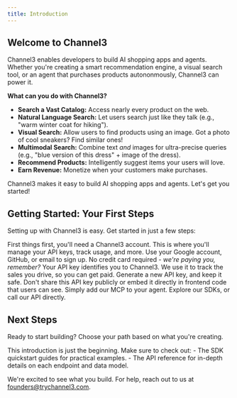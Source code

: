 ```yaml
---
title: Introduction
---
```


## Welcome to Channel3

Channel3 enables developers to build AI shopping apps and agents. Whether you're creating a smart recommendation engine, a visual search tool, or an agent that purchases products autononmously, Channel3 can power it.

**What can you do with Channel3?**
-   **Search a Vast Catalog:** Access nearly every product on the web.
-   **Natural Language Search:** Let users search just like they talk (e.g., "warm winter coat for hiking").
-   **Visual Search:** Allow users to find products using an image. Got a photo of cool sneakers? Find similar ones!
-   **Multimodal Search:** Combine text *and* images for ultra-precise queries (e.g., "blue version of this dress" + image of the dress).
-   **Recommend Products:** Intelligently suggest items your users will love.
-   **Earn Revenue:** Monetize when your customers make purchases.

Channel3 makes it easy to build AI shopping apps and agents. Let's get you started!

## Getting Started: Your First Steps

Setting up with Channel3 is easy. Get started in just a few steps:

<Steps>
  <Step title="Create Your Free Account">
    First things first, you'll need a Channel3 account. This is where you'll manage your API keys, track usage, and more.
    <Card title="Sign Up for Channel3" icon="user-plus" href="https://trychannel3.com/sign-up">
      Use your Google account, GitHub, or email to sign up. No credit card required - <i>we're paying you, remember?</i>
    </Card>
  </Step>
  <Step title="Grab Your API Key">
    Your API key identifies you to Channel3. We use it to track the sales you drive, so you can get paid.
    <Card title="Go to API Keys in Dashboard" icon="key" href="https://trychannel3.com/dashboard/api">
      Generate a new API key, and keep it safe.
    </Card>
    <Warning>
      Don't share this API key publicly or embed it directly in frontend code that users can see.
    </Warning>
  </Step>
  <Step title="Consider Your Use-Case">
    <CardGroup cols={2}>
      <Card title="Building an Agent?" icon="robot" href="/mcp">
        Simply add our MCP to your agent.
      </Card>
      <Card title="Building an App?" icon="code" href="/typescript-sdk">
        Explore our SDKs, or call our API directly.
      </Card>
    </CardGroup>
  </Step>
</Steps>

## Next Steps

Ready to start building? Choose your path based on what you're creating.

<Note>
This introduction is just the beginning. Make sure to check out:
- The SDK quickstart guides for practical examples.
- The API reference for in-depth details on each endpoint and data model.
</Note>

We're excited to see what you build. For help, reach out to us at [founders@trychannel3.com](mailto:founders@trychannel3.com).
